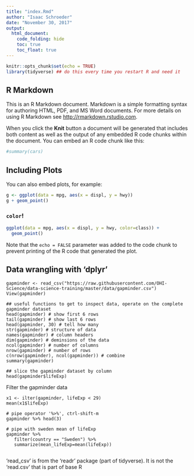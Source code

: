 ```yaml
---
title: "index.Rmd"
author: "Isaac Schroeder"
date: "November 30, 2017"
output: 
  html_document:
    code_folding: hide
    toc: true
    toc_float: true
---
```


```r
knitr::opts_chunk$set(echo = TRUE)
library(tidyverse) ## do this every time you restart R and need it 
```

## R Markdown

This is an R Markdown document. Markdown is a simple formatting syntax for authoring HTML, PDF, and MS Word documents. For more details on using R Markdown see <http://rmarkdown.rstudio.com>.

When you click the **Knit** button a document will be generated that includes both content as well as the output of any embedded R code chunks within the document. You can embed an R code chunk like this:

```r
#summary(cars)
```

## Including Plots

You can also embed plots, for example:

```r
g <- ggplot(data = mpg, aes(x = displ, y = hwy))
g + geom_point()
```

### `color`!

```r
ggplot(data = mpg, aes(x = displ, y = hwy, color=class)) + 
  geom_point()
```
Note that the `echo = FALSE` parameter was added to the code chunk to prevent printing of the R code that generated the plot.

## Data wrangling with 'dplyr'
```
gapminder <- read_csv("https://raw.githubusercontent.com/OHI-Science/data-science-training/master/data/gapminder.csv")
View(gapminder)

## useful functions to get to inspect data, operate on the complete gapminder dataset
head(gapminder) # show first 6 rows
tail(gapminder) # show last 6 rows
head(gapminder, 30) # tell how many
str(gapminder) # structure of data
names(gapminder) # column headers
dim(gapminder) # deminsions of the data
ncol(gapminder) # number of columns
nrow(gapminder) # number of rows
c(nrow(gapminder), ncol(gapminder)) # combine 
summary(gapminder)

## slice the gapminder dataset by column
head(gapminder$lifeExp)

```

Filter the gapminder data
```
x1 <- ilter(gapminder, lifeExp < 29)
mean(x1$lifeExp)

# pipe operator '%>%', ctrl-shift-m
gapminder %>% head(3)

# pipe with sweden mean of lifeExp
gapminder %>% 
   filter(country == "Sweden") %>% 
   summarize(mean_lifeExp=mean(lifeExp))
   
```
'read_csv' is from the 'readr' package (part of tidyverse). It is not the 'read.csv' that is part of base R